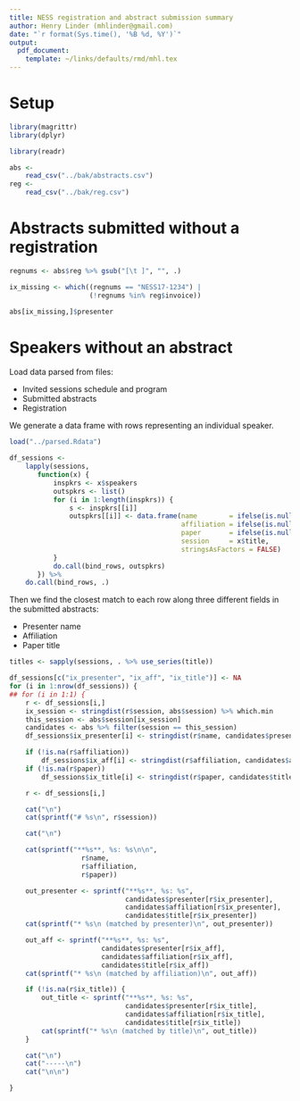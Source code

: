 ```yaml
---
title: NESS registration and abstract submission summary
author: Henry Linder (mhlinder@gmail.com)
date: "`r format(Sys.time(), '%B %d, %Y')`"
output:
  pdf_document:
    template: ~/links/defaults/rmd/mhl.tex
---
```


# Setup

```r
library(magrittr)
library(dplyr)

library(readr)

abs <-
    read_csv("../bak/abstracts.csv")
reg <-
    read_csv("../bak/reg.csv")

```

# Abstracts submitted without a registration

```r
regnums <- abs$reg %>% gsub("[\t ]", "", .)

ix_missing <- which((regnums == "NESS17-1234") |
                    (!regnums %in% reg$invoice))

abs[ix_missing,]$presenter
```

# Speakers without an abstract

Load data parsed from files:

* Invited sessions schedule and program
* Submitted abstracts
* Registration

We generate a data frame with rows representing an individual speaker.

```r

load("../parsed.Rdata")

df_sessions <-
    lapply(sessions,
       function(x) {
           inspkrs <- x$speakers
           outspkrs <- list()
           for (i in 1:length(inspkrs)) {
               s <- inspkrs[[i]]
               outspkrs[[i]] <- data.frame(name        = ifelse(is.null(s$name), NA, s$name),
                                           affiliation = ifelse(is.null(s$affiliation), NA, s$affiliation),
                                           paper       = ifelse(is.null(s$paper), NA, s$paper),
                                           session     = x$title,
                                           stringsAsFactors = FALSE)
           }
           do.call(bind_rows, outspkrs)
       }) %>%
    do.call(bind_rows, .)
```

Then we find the closest match to each row along three different
fields in the submitted abstracts:

* Presenter name
* Affiliation
* Paper title

```r

titles <- sapply(sessions, . %>% use_series(title))

df_sessions[c("ix_presenter", "ix_aff", "ix_title")] <- NA
for (i in 1:nrow(df_sessions)) {
## for (i in 1:1) {
    r <- df_sessions[i,]
    ix_session <- stringdist(r$session, abs$session) %>% which.min
    this_session <- abs$session[ix_session]
    candidates <- abs %>% filter(session == this_session)
    df_sessions$ix_presenter[i] <- stringdist(r$name, candidates$presenter) %>% which.min

    if (!is.na(r$affiliation))
        df_sessions$ix_aff[i] <- stringdist(r$affiliation, candidates$affiliation) %>% which.min
    if (!is.na(r$paper))
        df_sessions$ix_title[i] <- stringdist(r$paper, candidates$title) %>% which.min

    r <- df_sessions[i,]

    cat("\n")
    cat(sprintf("# %s\n", r$session))

    cat("\n")

    cat(sprintf("**%s**, %s: %s\n\n",
                  r$name,
                  r$affiliation,
                  r$paper))

    out_presenter <- sprintf("**%s**, %s: %s",
                             candidates$presenter[r$ix_presenter],
                             candidates$affiliation[r$ix_presenter],
                             candidates$title[r$ix_presenter])
    cat(sprintf("* %s\n (matched by presenter)\n", out_presenter))

    out_aff <- sprintf("**%s**, %s: %s",
                       candidates$presenter[r$ix_aff],
                       candidates$affiliation[r$ix_aff],
                       candidates$title[r$ix_aff])
    cat(sprintf("* %s\n (matched by affiliation)\n", out_aff))

    if (!is.na(r$ix_title)) {
        out_title <- sprintf("**%s**, %s: %s",
                             candidates$presenter[r$ix_title],
                             candidates$affiliation[r$ix_title],
                             candidates$title[r$ix_title])
        cat(sprintf("* %s\n (matched by title)\n", out_title))
    }

    cat("\n")
    cat("-----\n")
    cat("\n\n")

}

```

